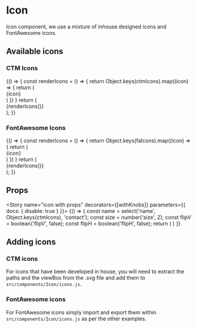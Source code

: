 
<Meta title="Components|Icon" component={Icon} />

# Icon

Icon component, we use a mixture of inhouse designed icons and FontAwesome icons.

<Preview>
  <Story name="icon">
    <Icon name="contact" size={2}/>
  </Story>
</Preview>

## Available icons
### CTM Icons
<Preview>
  <Story name="available icons - CTM">
    {() => {
      const renderIcons = () => {
        return Object.keys(ctmIcons).map((icon) => {
         return (
           <div style={{display: 'flex', width: '6.4rem', marginLeft: '2rem', marginRight: '2rem', height: '6.4rem', justifyContent: 'center', alignItems: 'center', flexDirection: 'column'}}>
             <Icon name={icon} size={2} />
             <span className="subtitle-1" style={{paddingTop: '0.8rem'}}>{icon}</span>
           </div>
         )
       })
      }
      return (
        <div style={{display: 'flex', flexWrap: 'wrap'}}>
          {renderIcons()}
        </div>
      );
    }}
  </Story>
</Preview>

### FontAwesome Icons
<Preview>
  <Story name="available icons - font awesome">
    {() => {
      const renderIcons = () => {
        return Object.keys(faIcons).map((icon) => {
         return (
           <div style={{display: 'flex', width: '6.4rem', marginLeft: '2rem', marginRight: '2rem', height: '6.4rem', justifyContent: 'center', alignItems: 'center', flexDirection: 'column'}}>
             <Icon name={icon} size={2} />
             <span className="subtitle-1" style={{paddingTop: '0.8rem'}}>{icon}</span>
           </div>
         )
       })
      }
      return (
        <div style={{display: 'flex', flexWrap: 'wrap'}}>
          {renderIcons()}
        </div>
      );
    }}
  </Story>
</Preview>

## Props

<Props of={Icon} />

<Story name="icon with props" decorators={[withKnobs]} parameters={{ docs: { disable: true } }}>
  {() => {
    const name = select('name', Object.keys(ctmIcons), 'contact');
    const size = number('size', 2);
    const flipV = boolean('flipV', false);
    const flipH = boolean('flipH', false);
    return (
      <Icon name={name} size={size} flipV={flipV} flipH={flipH} />
    )
  }}
</Story>

## Adding icons

### CTM icons

For icons that have been developed in house, you will need to extract the paths and the viewBox from the .svg file and add them
to `src/components/Icon/icons.js`.

### FontAwesome icons

For FontAwesome icons simply import and export them within `src/components/Icon/icons.js` as per the other examples.
